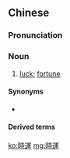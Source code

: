 {{also|时运}}
==Chinese==
{{zh-forms|s=时运}}

===Pronunciation===
{{zh-pron
|m=shíyùn
|c=si4 wan6
|h=pfs=sṳ̀-yun
|mn=sî-ūn
|cat=n
}}

===Noun===
{{zh-noun}}

# [[luck]]; [[fortune]]

====Synonyms====
* {{zh-l|運氣}}

====Derived terms====
{{zh-der|時運高，睇唔到}}

[[ko:時運]]
[[mg:時運]]